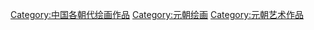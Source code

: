 [[Category:中国各朝代绘画作品|Category:中国各朝代绘画作品]]
[[Category:元朝绘画|Category:元朝绘画]]
[[Category:元朝艺术作品|Category:元朝艺术作品]]